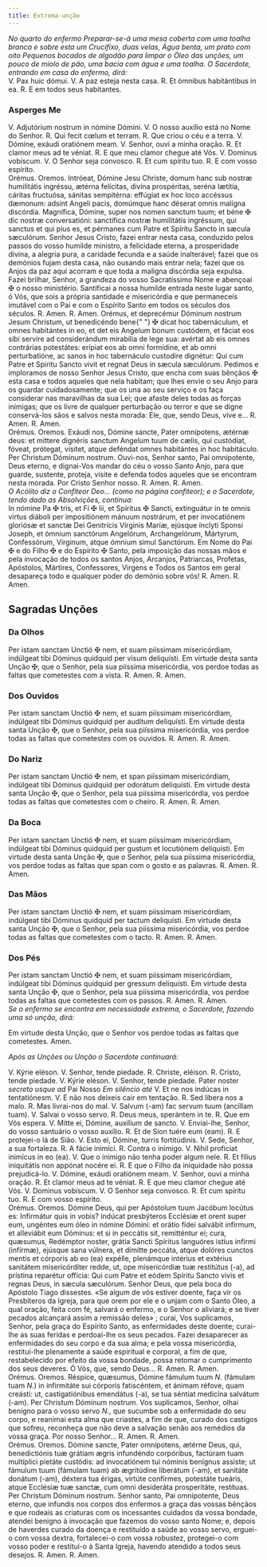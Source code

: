 ```yaml
---
title: Extrema-unção
---
```


<em>
  No quarto do enfermo Preparar-se-á uma mesa coberta com uma toalha branca e
  sobre esta um Crucifixo, duas velas, Água benta, um prato com oito Pequenos
  bocados de algodão para limpar o Óleo das unções, um pouco de miolo de pão,
  uma bacia com água e uma toalha. O Sacerdote, entrando em casa do enfermo,
  dirá:
</em>

<div class="grid grid-cols-2 gap-5">
  <span class="col-6 text-justify">V. Pax huic dómui.</span>
  <span class="col-6 text-justify">V. A paz esteja nesta casa.</span>
  <span class="col-6 text-justify">
    <span class="text-danger">R.</span> Et ómnibus habitántibus in ea.
  </span>
  <span class="col-6 text-justify">
    <span class="text-danger">R.</span> E em todos seus habitantes.
  </span>
</div>


### Asperges Me

<AspergesMe />

<div class="grid grid-cols-2 gap-5">
  <span class="col-6 text-justify">
    V. Adjutórium nostrum in nómine Dómini.
  </span>
  <span class="col-6 text-justify">
    V. O nosso auxílio está no Nome do Senhor.
  </span>
  <span class="col-6 text-justify">
    <span class="text-danger">R.</span> Qui fecit cœlum et terram.
  </span>
  <span class="col-6 text-justify">
    <span class="text-danger">R.</span> Que criou o céu e a terra.
  </span>
  <span class="col-6 text-justify">V. Dómine, exáudi oratiónem meam.</span>
  <span class="col-6 text-justify">V. Senhor, ouvi a minha oração.</span>
  <span class="col-6 text-justify">
    <span class="text-danger">R.</span> Et clamor meus ad te véniat.
  </span>
  <span class="col-6 text-justify">
    <span class="text-danger">R.</span> E que meu clamor chegue até Vós.
  </span>
  <span class="col-6 text-justify">V. Dominus vobíscum.</span>
  <span class="col-6 text-justify">V. O Senhor seja convosco.</span>
  <span class="col-6 text-justify">
    <span class="text-danger">R.</span> Et cum spíritu tuo.
  </span>
  <span class="col-6 text-justify">
    <span class="text-danger">R.</span> E com vosso espírito.
  </span>
</div>

<div class="grid grid-cols-2 gap-5">
  <span class="col-6 text-danger text-center">Orémus.</span>
  <span class="col-6 text-danger text-center">Oremos.</span>
  <span class="col-6 dropcaps text-justify">
    Intróeat, Dómine Jesu Christe, domum hanc sub nostræ humilitátis ingréssu,
    ætérna felícitas, divína prospéritas, seréna lætítia, cáritas fructuósa,
    sánitas sempitérna: effúgiat ex hoc loco accéssus dæmonum: adsint Angeli
    pacis, domúmque hanc déserat omnis malígna discórdia. Magnífica, Dómine,
    super nos nomen sanctum tuum; et béne
    <span class="text-danger">&#10016;</span> dic nostræ conversatióni: sanctífica
    nostræ humilitátis ingréssum, qui sanctus et qui pius es, et pérmanes cum Patre
    et Spíritu Sancto in sæcula sæculórum.
  </span>
  <span class="col-6 dropcaps text-justify">
    Senhor Jesus Cristo, fazei entrar nesta casa, conduzido pelos passos do
    vosso humilde ministro, a felicidade eterna, a prosperidade divina, a
    alegria pura, a caridade fecunda e a saúde inalterável; fazei que os
    demónios fujam desta casa, não ousando mais entrar nela; fazei que os Anjos
    da paz aqui acorram e que toda a maligna discórdia seja expulsa. Fazei
    brilhar, Senhor, a grandeza do vosso Sacratíssimo Nome e abençoai
    <span class="text-danger">&#10016;</span> o nosso ministério. Santificai a nossa
    humilde entrada neste lugar santo, ó Vós, que sois a própria santidade e misericórdia
    e que permaneceis imutável com o Pai e com o Espírito Santo em todos os séculos
    dos séculos.
  </span>
  <span class="col-6 text-justify">
    <span class="text-danger">R.</span> Amen.
  </span>
  <span class="col-6 text-justify">
    <span class="text-danger">R.</span> Amen.
  </span>
  <span class="col-6 dropcaps text-justify">
    Orémus, et deprecémur Dóminum nostrum Jesum Christum, ut benedicéndo bene{" "}
    <span class="text-danger">&#10016;</span> dicat hoc tabernáculum, et omnes
    habitántes in eo, et det eis Angelum bonum custódem, et fáciat eos sibi
    servíre ad considerándum mirabília de lege sua: avértat ab eis omnes
    contrárias potestátes: erípiat eos ab omni formídine, et ab omni
    perturbatióne, ac sanos in hoc tabernáculo custodíre dignétur: Qui cum Patre
    et Spíritu Sancto vivit et regnat Deus in sæcula sæculórum.
  </span>
  <span class="col-6 dropcaps text-justify">
    Pedimos e imploramos de nosso Senhor Jesus Cristo, que encha com suas
    bênçãos <span class="text-danger">&#10016;</span> esta casa e todos aqueles
    que nela habitam; que lhes envie o seu Anjo para os guardar cuidadosamente;
    que os una ao seu serviço e os faça considerar nas maravilhas da sua Lei;
    que afaste deles todas as forças inimigas; que os livre de qualquer
    perturbação ou terror e que se digne conservá-los sãos e salvos nesta
    morada: Ele, que, sendo Deus, vive e...
  </span>
  <span class="col-6 text-justify">
    <span class="text-danger">R.</span> Amen.
  </span>
  <span class="col-6 text-justify">
    <span class="text-danger">R.</span> Amen.
  </span>
</div>

<div class="grid grid-cols-2 gap-5">
  <span class="col-6 text-danger text-center">Orémus.</span>
  <span class="col-6 text-danger text-center">Oremos.</span>
  <span class="col-6 dropcaps text-justify">
    Exáudi nos, Dómine sancte, Pater omnípotens, ætérnæ deus: et míttere
    dignéris sanctum Angelum tuum de cælis, qui custódiat, fóveat, prótegat,
    vísitet, atque deféndat omnes habitántes in hoc habitáculo. Per Christum
    Dóminum nostrum.
  </span>
  <span class="col-6 dropcaps text-justify">
    Ouvi-nos, Senhor santo, Pai omnipotente, Deus eterno, e dignai-Vos mandar do
    céu o vosso Santo Anjo, para que guarde, sustente, proteja, visite e defenda
    todos aqueles que se encontram nesta morada. Por Cristo Senhor nosso.
  </span>
  <span class="col-6 text-justify">
    <span class="text-danger">R.</span> Amen.
  </span>
  <span class="col-6 text-justify">
    <span class="text-danger">R.</span> Amen.
  </span>
</div>

<em>
  O Acólito diz o Confiteor Deo... (como na página confiteor); e o Sacerdote,
  tendo dado as Absolvições, continua:
</em>

<div class="grid grid-cols-2 gap-5">
  <span class="col-6 dropcaps text-justify">
    In nómine Pa <span class="text-danger">&#10016;</span> tris, et Fí
    <span class="text-danger">&#10016;</span> lii, et Spíritus
    <span class="text-danger">&#10016;</span> Sancti, extinguátur in te omnis
    virtus diáboli per impositiónem mánuum nostrárum, et per invocatiónem
    gloriósæ et sanctæ Dei Genitrícis Vírginis Maríæ, ejúsque ínclyti Sponsi
    Joseph, et ómnium sanctórum Angelórum, Archangelórum, Mártyrum, Confessórum,
    Vírginum, atque ómnium simul Sanctórum.
  </span>
  <span class="col-6 dropcaps text-justify">
    Em Nome do Pai <span class="text-danger">&#10016;</span> e do Filho
    <span class="text-danger">&#10016;</span> e do Espírito
    <span class="text-danger">&#10016;</span> Santo, pela imposição das nossas
    mãos e pela invocação de todos os santos Anjos, Arcanjos, Patriarcas,
    Profetas, Apóstolos, Mártires, Confessores, Virgens e Todos os Santos em
    geral desapareça todo e qualquer poder do demónio sobre vós!
  </span>
  <span class="col-6 text-justify">
    <span class="text-danger">R.</span> Amen.
  </span>
  <span class="col-6 text-justify">
    <span class="text-danger">R.</span> Amen.
  </span>
</div>

## Sagradas Unções

### Da Olhos

<div class="grid grid-cols-2 gap-5">
  <span class="col-6 dropcaps text-justify">
    Per istam sanctam Unctió <span class="text-danger">&#10016;</span> nem, et
    suam piíssimam misericórdiam, indúlgeat tibi Dóminus quidquid per visum
    deliquísti.
  </span>
  <span class="col-6 dropcaps text-justify">
    Em virtude desta santa Unção <span class="text-danger">&#10016;</span>, que
    o Senhor, pela sua piíssima misericórdia, vos perdoe todas as faltas que
    cometestes com a vista.
  </span>
  <span class="col-6 text-justify">
    <span class="text-danger">R.</span> Amen.
  </span>
  <span class="col-6 text-justify">
    <span class="text-danger">R.</span> Amen.
  </span>
</div>

### Dos Ouvidos

<div class="grid grid-cols-2 gap-5">
  <span class="col-6 dropcaps text-justify">
    Per istam sanctam Unctió <span class="text-danger">&#10016;</span> nem, et
    suam piíssimam misericórdiam, indúlgeat tibi Dóminus quidquid per audítum
    deliquísti.
  </span>
  <span class="col-6 dropcaps text-justify">
    Em virtude desta santa Unção <span class="text-danger">&#10016;</span>, que
    o Senhor, pela sua piíssima misericórdia, vos perdoe todas as faltas que
    cometestes com os ouvidos.
  </span>
  <span class="col-6 text-justify">
    <span class="text-danger">R.</span> Amen.
  </span>
  <span class="col-6 text-justify">
    <span class="text-danger">R.</span> Amen.
  </span>
</div>

### Do Nariz

<div class="grid grid-cols-2 gap-5">
  <span class="col-6 dropcaps text-justify">
    Per istam sanctam Unctió <span class="text-danger">&#10016;</span> nem, et
    span piíssimam misericórdiam, indúlgeat tibi Dóminus quidquid per odorátum
    deliquísti.
  </span>
  <span class="col-6 dropcaps text-justify">
    Em virtude desta santa Unção <span class="text-danger">&#10016;</span>, que
    o Senhor, pela sua piíssima misericórdia, vos perdoe todas as faltas que
    cometestes com o cheiro.
  </span>
  <span class="col-6 text-justify">
    <span class="text-danger">R.</span> Amen.
  </span>
  <span class="col-6 text-justify">
    <span class="text-danger">R.</span> Amen.
  </span>
</div>

### Da Boca

<div class="grid grid-cols-2 gap-5">
  <span class="col-6 dropcaps text-justify">
    Per istam sanctam Unctió <span class="text-danger">&#10016;</span> nem, et
    suam piíssimam misericórdiam, indúlgeat tibi Dóminus quidquid per gustum et
    locutiónem deliquísti.
  </span>
  <span class="col-6 dropcaps text-justify">
    Em virtude desta santa Unção <span class="text-danger">&#10016;</span>, que
    o Senhor, pela sua piíssima misericórdia, vos perdoe todas as faltas que
    span com o gosto e as palavras.
  </span>
  <span class="col-6 text-justify">
    <span class="text-danger">R.</span> Amen.
  </span>
  <span class="col-6 text-justify">
    <span class="text-danger">R.</span> Amen.
  </span>
</div>

### Das Mãos

<div class="grid grid-cols-2 gap-5">
  <span class="col-6 dropcaps text-justify">
    Per istam sanctam Unctió <span class="text-danger">&#10016;</span> nem, et
    suam piíssimam misericórdiam, indúlgeat tibi Dóminus quidquid per tactum
    deliquísti.
  </span>
  <span class="col-6 dropcaps text-justify">
    Em virtude desta santa Unção <span class="text-danger">&#10016;</span>, que
    o Senhor, pela sua piíssima misericórdia, vos perdoe todas as faltas que
    cometestes com o tacto.
  </span>
  <span class="col-6 text-justify">
    <span class="text-danger">R.</span> Amen.
  </span>
  <span class="col-6 text-justify">
    <span class="text-danger">R.</span> Amen.
  </span>
</div>

### Dos Pés

<div class="grid grid-cols-2 gap-5">
  <span class="col-6 dropcaps text-justify">
    Per istam sanctam Unctió <span class="text-danger">&#10016;</span> nem, et
    suam piíssimam misericórdiam, indúlgeat tibi Dóminus quidquid per gressum
    deliquísti.
  </span>
  <span class="col-6 dropcaps text-justify">
    Em virtude desta santa Unção <span class="text-danger">&#10016;</span>, que
    o Senhor, pela sua piíssima misericórdia, vos perdoe todas as faltas que
    cometestes com os passos.
  </span>
  <span class="col-6 text-justify">
    <span class="text-danger">R.</span> Amen.
  </span>
  <span class="col-6 text-justify">
    <span class="text-danger">R.</span> Amen.
  </span>
</div>

<em>
  Se o enfermo se encontra em necessidade extrema, o Sacerdote, fazendo uma só
  unção, dirá:
</em>

<p>
  Em virtude desta Unção, que o Senhor vos perdoe todas as faltas que
  cometestes. Amen.
</p>

<em>Após as Unções ou Unção o Sacerdote continuará:</em>

<div class="grid grid-cols-2 gap-5">
  <span class="col-6 text-justify">V. Kýrie eléson.</span>
  <span class="col-6 text-justify">V. Senhor, tende piedade.</span>
  <span class="col-6 text-justify">
    <span class="text-danger">R.</span> Christe, eléison.
  </span>
  <span class="col-6 text-justify">
    <span class="text-danger">R.</span> Cristo, tende piedade.
  </span>
  <span class="col-6 text-justify">V. Kýrie eléson.</span>
  <span class="col-6 text-justify">V. Senhor, tende piedade.</span>
  <span class="col-6 text-justify">
    Pater noster <em>secreto usque ad</em>
  </span>
  <span class="col-6 text-justify">
    Pai Nosso <em>Em silêncio até</em>
  </span>
  <span class="col-6 text-justify">V. Et ne nos indúcas in tentatiónesm.</span>
  <span class="col-6 text-justify">V. E não nos deixeis cair em tentação.</span>
  <span class="col-6 text-justify">
    <span class="text-danger">R.</span> Sed líbera nos a malo.
  </span>
  <span class="col-6 text-justify">
    <span class="text-danger">R.</span> Mas livrai-nos do mal.
  </span>
  <span class="col-6 text-justify">
    V. Salvum (-am) fac servum tuum (ancíllam tuam).
  </span>
  <span class="col-6 text-justify">V. Salvai o vosso servo.</span>
  <span class="col-6 text-justify">
    <span class="text-danger">R.</span> Deus meus, sperántem in te.
  </span>
  <span class="col-6 text-justify">
    <span class="text-danger">R.</span> Que em Vós espera.
  </span>
  <span class="col-6 text-justify">
    V. Mitte ei, Dómine, auxílium de sancto.
  </span>
  <span class="col-6 text-justify">
    V. Enviai-lhe, Senhor, do vosso santuário o vosso auxílio.
  </span>
  <span class="col-6 text-justify">
    <span class="text-danger">R.</span> Et de Sion tuére eum (eam).
  </span>
  <span class="col-6 text-justify">
    <span class="text-danger">R.</span> E protejei-o lá de Sião.
  </span>
  <span class="col-6 text-justify">
    V. Esto ei, Dómine, turris fortitúdinis.
  </span>
  <span class="col-6 text-justify">V. Sede, Senhor, a sua fortaleza.</span>
  <span class="col-6 text-justify">
    <span class="text-danger">R.</span> A fácie inimíci.
  </span>
  <span class="col-6 text-justify">
    <span class="text-danger">R.</span> Contra o inimigo.
  </span>
  <span class="col-6 text-justify">
    V. Nihil profíciat inimícus in eo (ea).
  </span>
  <span class="col-6 text-justify">
    V. Que o inimigo não tenha poder algum nele.
  </span>
  <span class="col-6 text-justify">
    <span class="text-danger">R.</span> Et fílius iniquitátis non appónat nocére
    ei.
  </span>
  <span class="col-6 text-justify">
    <span class="text-danger">R.</span> E que o Filho da iniquidade não possa
    prejudicá-lo.
  </span>
  <span class="col-6 text-justify">V. Dómine, exáudi oratiónem meam.</span>
  <span class="col-6 text-justify">V. Senhor, ouvi a minha oração.</span>
  <span class="col-6 text-justify">
    <span class="text-danger">R.</span> Et clamor meus ad te véniat.
  </span>
  <span class="col-6 text-justify">
    <span class="text-danger">R.</span> E que meu clamor chegue até Vós.
  </span>
  <span class="col-6 text-justify">V. Dominus vobíscum.</span>
  <span class="col-6 text-justify">V. O Senhor seja convosco.</span>
  <span class="col-6 text-justify">
    <span class="text-danger">R.</span> Et cum spíritu tuo.
  </span>
  <span class="col-6 text-justify">
    <span class="text-danger">R.</span> E com vosso espírito.
  </span>
</div>

<div class="grid grid-cols-2 gap-5">
  <span class="col-6 text-danger text-center">Orémus.</span>
  <span class="col-6 text-danger text-center">Oremos.</span>
  <span class="col-6 dropcaps text-justify">
    Dómine Deus, qui per Apóstolum tuum Jacóbum locútus es: Infirmátur quis in
    vobis? indúcat presbýteros Ecclésiæ et orent super eum, ungéntes eum óleo in
    nómine Dómini: et orátio fídei salvábit infírmum, et alleviábit eum Dóminus:
    et si in peccátis sit, remitténtur ei; cura, quæsumus, Redémptor noster,
    grátia Sancti Spíritus languóres istíus infírmi (infírmæ), ejúsque sana
    vúlnera, et dimítte peccáta, atque dolóres cunctos mentis et córporis ab eo
    (ea) expélle, plenámque intérius et extérius sanitátem misericórditer redde,
    ut, ope misericórdiæ tuæ restitútus (-a), ad prístina reparétur offícia: Qui
    cum Patre et eódem Spíritu Sancto vivis et regnas Deus, in sæcula sæculórum.
  </span>
  <span class="col-6 dropcaps text-justify">
    Senhor Deus, que pela boca do Apóstolo Tiago dissestes. «Se algum de vós
    estiver doente, faça vir os Presbíteros da Igreja, para que orem por ele e o
    unjam com o Santo Óleo, a qual oração, feita com fé, salvará o enfermo, e o
    Senhor o aliviará; e se tiver pecados alcançará assim a remissão deles» ;
    curai, Vos suplicamos, Senhor, pela graça do Espírito Santo, as enfermidades
    deste doente; curai-lhe as suas feridas e perdoai-lhe os seus pecados. Fazei
    desaparecer as enfermidades do seu corpo e da sua alma; e pela vossa
    misericórdia, restituí-lhe plenamente a saúde espiritual e corporal, a fim
    de que, restabelecido por efeito da vossa bondade, possa retomar o
    cumprimento dos seus deveres. Ó Vós, que, sendo Deus...
  </span>
  <span class="col-6 text-justify">
    <span class="text-danger">R.</span> Amen.
  </span>
  <span class="col-6 text-justify">
    <span class="text-danger">R.</span> Amen.
  </span>
</div>

<div class="grid grid-cols-2 gap-5">
  <span class="col-6 text-danger text-center">Orémus.</span>
  <span class="col-6 text-danger text-center">Oremos.</span>
  <span class="col-6 dropcaps text-justify">
    Réspice, quæsumus, Dómine fámulum tuum <em>N. </em>(fámulam tuam
    <em>N.</em>) in infirmitáte sui córporis fatiscéntem, et ánimam réfove, quam
    creásti: ut, castigatiónibus emendátus (-a), se tua séntiat medicína salvátum
    (-am). Per Christum Dóminum nostrum.
  </span>
  <span class="col-6 dropcaps text-justify">
    Vos suplicamos, Senhor, olhai benigno para o vosso servo <em>N.</em>, que
    sucumbe sob a enfermidade do seu corpo, e reanimai esta alma que criastes, a
    fim de que, curado dos castigos que sofreu, reconheça que não deve a
    salvação senão aos remédios da vossa graça. Por nosso Senhor...
  </span>
  <span class="col-6 text-justify">
    <span class="text-danger">R.</span> Amen.
  </span>
  <span class="col-6 text-justify">
    <span class="text-danger">R.</span> Amen.
  </span>
</div>

<div class="grid grid-cols-2 gap-5">
  <span class="col-6 text-danger text-center">Orémus.</span>
  <span class="col-6 text-danger text-center">Oremos.</span>
  <span class="col-6 dropcaps text-justify">
    Dómine sancte, Pater omnípotens, ætérne Deus, qui, benedictiónis tuæ grátiam
    ægris infundéndo corpóribus, factúram tuam multíplici pietáte custódis: ad
    invocatiónem tui nóminis benígnus assíste; ut fámulum tuum (fámulam tuam) ab
    ægritúdine liberátum (-am), et sanitáte donátum (-am), déxtera tua érigas,
    virtúte confírmes, potestáte tueáris, atque Ecclésiæ tuæ sanctæ, cum omni
    desideráta prosperitáte, restítuas. Per Christum Dóminum nostrum.
  </span>
  <span class="col-6 dropcaps text-justify">
    Senhor santo, Pai omnipotente, Deus eterno, que infundis nos corpos dos
    enfermos a graça das vossas bênçãos e que rodeais as criaturas com os
    incessantes cuidados da vossa bondade, atendei benigno à invocação que
    fazemos do vosso santo Nome; e, depois de haverdes curado da doença e
    restituído a saúde ao vosso servo, erguei-o com vossa dextra, fortalecei-o
    com vossa robustez, protegei-o com vosso poder e restituí-o à Santa Igreja,
    havendo atendido a todos seus desejos.
  </span>
  <span class="col-6 text-justify">
    <span class="text-danger">R.</span> Amen.
  </span>
  <span class="col-6 text-justify">
    <span class="text-danger">R.</span> Amen.
  </span>
</div>
